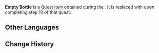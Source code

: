 {{Item Infobox
|id           = 120447
|image        = Item Empty Bottle.png
|type         = Quest Items
|description  = The meaning of an empty bottle is one full of air, which means other things can also be stored in it.
|source1      = [[Villains]]
}}
'''Empty Bottle''' is a [[Quest Item]] obtained during the {{Quest|Villains}}. It is replaced with {{Item|"Key"}} upon completing step 10 of that quest.

==Other Languages==
{{Other Languages|default_hidden=1
|en      = Empty Bottle
|zhs     = 空瓶
|zhs_rm  = Kōngpíng
|zht     = 空瓶
|zht_rm  = Kōngpíng
|ja      = 空瓶
|ja_rm   = Karabin
|ko      = {{tt|공병|空甁}}
|ko_rm   = 
|es      = Botella vacía
|fr      = Bouteille vide
|ru      = Сосуд с воздухом
|th      = ขวดเปล่า
|th_rm   = 
|vi      = Bình Rỗng
|de      = Leere Flasche
|id      = Botol Kosong
|pt      = Garrafa Vazia
|tr      = Boş Şişe
|it      = Bottiglia vuota
}}

==Change History==
{{Change History|4.1}}